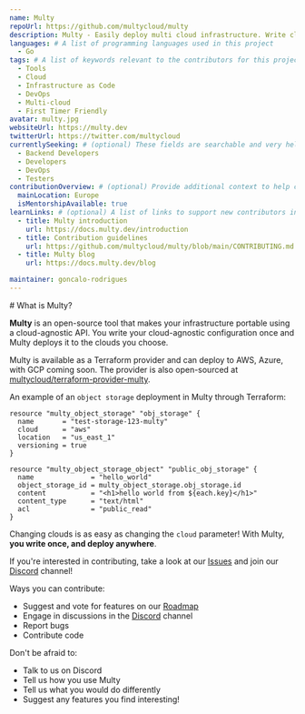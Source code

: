 ```yaml
---
name: Multy
repoUrl: https://github.com/multycloud/multy
description: Multy - Easily deploy multi cloud infrastructure. Write cloud-agnostic config deployed across multiple clouds.
languages: # A list of programming languages used in this project
  - Go
tags: # A list of keywords relevant to the contributors for this project
  - Tools
  - Cloud
  - Infrastructure as Code
  - DevOps
  - Multi-cloud
  - First Timer Friendly
avatar: multy.jpg
websiteUrl: https://multy.dev
twitterUrl: https://twitter.com/multycloud
currentlySeeking: # (optional) These fields are searchable and very helpful for contributors to match well with your project
  - Backend Developers
  - Developers
  - DevOps
  - Testers
contributionOverview: # (optional) Provide additional context to help contributors match well with your project
  mainLocation: Europe
  isMentorshipAvailable: true
learnLinks: # (optional) A list of links to support new contributors in learning about your project and tech stack and culture / community
  - title: Multy introduction
    url: https://docs.multy.dev/introduction
  - title: Contribution guidelines
    url: https://github.com/multycloud/multy/blob/main/CONTRIBUTING.md
  - title: Multy blog
    url: https://docs.multy.dev/blog

maintainer: goncalo-rodrigues
---
```


<!-- Divide your content into sections using our handy shortcodes. Each section is optional -->

<Overview>
# What is Multy?

**Multy** is an open-source tool that makes your infrastructure portable using a cloud-agnostic API. You write your cloud-agnostic configuration once and Multy deploys it to the clouds you choose.

Multy is available as a Terraform provider and can deploy to AWS, Azure, with GCP coming soon. The provider is also open-sourced at [multycloud/terraform-provider-multy](https://github.com/multycloud/terraform-provider-multy).

An example of an `object storage` deployment in Multy through Terraform:

```
resource "multy_object_storage" "obj_storage" {
  name       = "test-storage-123-multy"
  cloud      = "aws"
  location   = "us_east_1"
  versioning = true
}

resource "multy_object_storage_object" "public_obj_storage" {
  name              = "hello_world"
  object_storage_id = multy_object_storage.obj_storage.id
  content           = "<h1>hello world from ${each.key}</h1>"
  content_type      = "text/html"
  acl               = "public_read"
}
```

Changing clouds is as easy as changing the `cloud` parameter! With Multy, **you write once, and deploy anywhere**.


</Overview>

<Contributing>

If you're interested in contributing, take a look at our [Issues](https://github.com/multycloud/multy/issues) and join our [Discord](https://multy.dev/discord) channel!

Ways you can contribute:

- Suggest and vote for features on our [Roadmap](https://github.com/orgs/multycloud/projects/4)
- Engage in discussions in the [Discord](https://multy.dev/discord) channel
- Report bugs
- Contribute code

Don't be afraid to:

- Talk to us on Discord
- Tell us how you use Multy
- Tell us what you would do differently
- Suggest any features you find interesting!

</Contributing>
